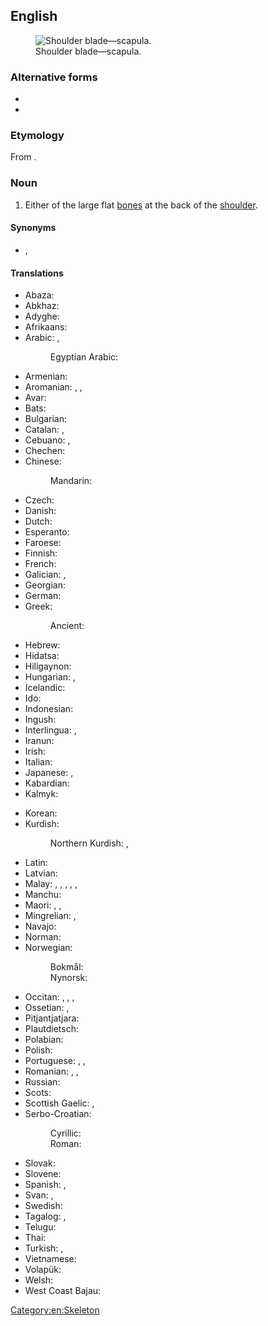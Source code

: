{{also|shoulderblade|shoulder-blade}}
==English==
{{wikipedia}}
[[Image:Pectoral girdles-en.svg|thumb|Shoulder blade—scapula.]]

===Alternative forms===
* {{l|en|shoulderblade}}
* {{l|en|shoulder-blade}}

===Etymology===
From {{inh|en|enm|schulder-blade}}.

===Noun===
{{en-noun}}

# Either of the large flat [[bone]]s at the back of the [[shoulder]].

====Synonyms====
* {{l|en|scapula}}, {{l|en|shoulder bone}}

====Translations====
{{trans-top|bone}}
* Abaza: {{t|abq|жвгӏвымса́къьа}}
* Abkhaz: {{t|ab|ажәҩашәаҟьа|alt=а-жәҩашәа́ҟьа}}
* Adyghe: {{t|ady|блэбгъу}}
* Afrikaans: {{t+|af|skouerblad}}
* Arabic: {{t|ar|لَوْح اَلْكَتِف|m}}, {{t|ar|عَظْم كَتِفِيّ|m}}
*: Egyptian Arabic: {{t|arz|لوح|m|tr=looḥ|sc=Arab}}
* Armenian: {{t+|hy|թիակ}}
* Aromanian: {{t|rup|spalã|f}}, {{t|rup|spatã|f}}, {{t|rup|plãtari|f}}
* Avar: {{t|av|бугьналага}}
* Bats: {{t|bbl|ფხანერ}}
* Bulgarian: {{t|bg|лопатка|f}}
* Catalan: {{t|ca|omòplat|m}}, {{t|ca|escàpula|f}}
* Cebuano: {{t|ceb|payod}}, {{t|ceb|bulogsan}}
* Chechen: {{t|ce|пханар}}
* Chinese:
*: Mandarin: {{t+|cmn|肩胛骨|tr=jiānjiǎgǔ|sc=Hani}}
* Czech: {{t+|cs|lopatka|f}}
* Danish: {{t+|da|skulderblad|n}}
* Dutch: {{t+|nl|schouderblad|n}}
* Esperanto: {{t|eo|skapolo}}
* Faroese: {{t|fo|herðablað|n}}
* Finnish: {{t+|fi|lapaluu}}
* French: {{t+|fr|omoplate|f}}
* Galician: {{t+|gl|espádoa|f}}, {{t+|gl|omoplata|f}}
* Georgian: {{t|ka|ბეჭი}}
* German: {{t+|de|Schulterblatt|n}}
* Greek: {{t+|el|ωμοπλάτη|f}}
*: Ancient: {{t|grc|ὠμοπλάτη|f}}
* Hebrew: {{t+|he|שֶׁכֶם|m|tr=shéchem}}
* Hidatsa: {{t|hid|áarábahxu}}
* Hiligaynon: {{t|hil|aba|alt=abá}}
* Hungarian: {{t+|hu|lapocka}}, {{t+|hu|lapockacsont}}
* Icelandic: {{t+|is|herðablað|n}}
* Ido: {{t+|io|skapulo}}
* Indonesian: {{t+|id|tulang belikat}}
* Ingush: {{t|inh|пхандар}}
* Interlingua: {{t|ia|omoplate}}, {{t|ia|scapula}}
* Iranun: {{t|ill|pakau}}
* Irish: {{t|ga|slinneán|m}}
* Italian: {{t+|it|scapola|f}}
* Japanese: {{t+|ja|肩胛骨|tr=けんこうこつ, kenkōkotsu}}, {{t+|ja|肩甲骨|tr=けんこうこつ, kenkōkotsu}}
* Kabardian: {{t|kbd|блэгъу}}
* Kalmyk: {{t|xal|дал}}
{{trans-mid}}
* Korean: {{t+|ko|어깨뼈(肩胛骨)}}
* Kurdish:
*: Northern Kurdish: {{t|kmr|defe}}, {{t|kmr|hestiyê bêrokê}}
* Latin: {{t|la|scapula|f}}
* Latvian: {{t|lv|lāpstiņa|f}}
* Malay: {{t|ms|tulang belikat}}, {{t|ms|tulang kipas}}, {{t|ms|tulang daun}}, {{t|ms|tulang dayung}}, {{t|ms|tulang tamparan nyamuk}}, {{t|ms|skapula}}
* Manchu: {{t|mnc|ᡥᠠᠯᠪᠠ}}
* Maori: {{t|mi|pākoukou}}, {{t|mi|koko o te pokohiwi}}, {{t|mi|pākau}}
* Mingrelian: {{t|xmf|აფხა}}, {{t|xmf|ბეჭი}}
* Navajo: {{t|nv|agąąstsiin}}
* Norman: {{t|nrf|palette dé l'êpaule|f}}
* Norwegian: {{t|no|skapula|m}}
*: Bokmål: {{t|nb|skulderblad|n}}
*: Nynorsk: {{t|nn|skulderblad|n}}
* Occitan: {{t|oc|platèla|f}}, {{t+|oc|omoplata|f}}, {{t|oc|paleta|f}}, {{t|oc|escapula|f}}
* Ossetian: {{t|os|уӕн}}, {{t|os|уӕныстӕг}}
* Pitjantjatjara: {{t|pjt|aḻipiṟi}}
* Plautdietsch: {{t|pdt|Schullablaut|n}}
* Polabian: {{t|pox|lüpotă|f}}
* Polish: {{t+|pl|łopatka|f}}
* Portuguese: {{t+|pt|omoplata|f}}, {{t+|pt|espádua|f}}, {{t+|pt|escápula|f}}
* Romanian: {{t+|ro|omoplat|n}}, {{t+|ro|scapulă|f}}, {{t+|ro|spată|f}}
* Russian: {{t+|ru|лопа́тка|f}}
* Scots: {{t|sco|spaul-bane}}
* Scottish Gaelic: {{t|gd|cnàimh-slinnein|m}}, {{t|gd|slinnean|m}}
* Serbo-Croatian:
*: Cyrillic: {{t|sh|ло̀патица|f|sc=Cyrl}}
*: Roman: {{t+|sh|lòpatica|f}}
* Slovak: {{t|sk|lopatka|f}}
* Slovene: {{t+|sl|lopatica|f}}
* Spanish: {{t+|es|omóplato|m}}, {{t+|es|escápula|f}}
* Svan: {{t|sva|ბარჯ}}, {{t|sva|ფხოტლა̈ნ}}
* Swedish: {{t+|sv|skulderblad|n}}
* Tagalog: {{t|tl|payumpong}}, {{t|tl|paypay}}
* Telugu: {{t+|te|అంసఫలకము}}
* Thai: {{t|th|กระดูกสะบัก}}
* Turkish: {{t+|tr|kürek kemiği}}, {{t+|tr|kebze}}
* Vietnamese: {{t|vi|[[xương]] [[bả vai]]}}
* Volapük: {{t|vo|skapular}}
* Welsh: {{t|cy|palfais|f}}
* West Coast Bajau: {{t|bdr|busei}}
{{trans-bottom}}

[[Category:en:Skeleton]]